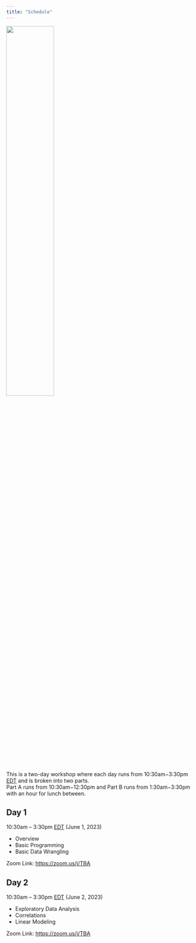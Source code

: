 ```yaml
---
title: "Schedule"
---
```


:::{.text-center}
![](../img/date_picker_2780E3.svg){width="50%"}
:::

This is a two-day workshop where each day runs from 10:30am&#8722;3:30pm [EDT](https://time.is/EDT) and is broken into two parts.<br />
Part A runs from 10:30am&#8722;12:30pm and Part B runs from 1:30am&#8722;3:30pm with an hour for lunch between.

## Day 1

10:30am – 3:30pm [EDT](https://time.is/EDT) (June 1, 2023)

  -   Overview
  -   Basic Programming
  -   Basic Data Wrangling

Zoom Link: <https://zoom.us/j/TBA>

## Day 2

10:30am – 3:30pm [EDT](https://time.is/EDT) (June 2, 2023)

  -   Exploratory Data Analysis
  -   Correlations
  -   Linear Modeling

Zoom Link: <https://zoom.us/j/TBA>
